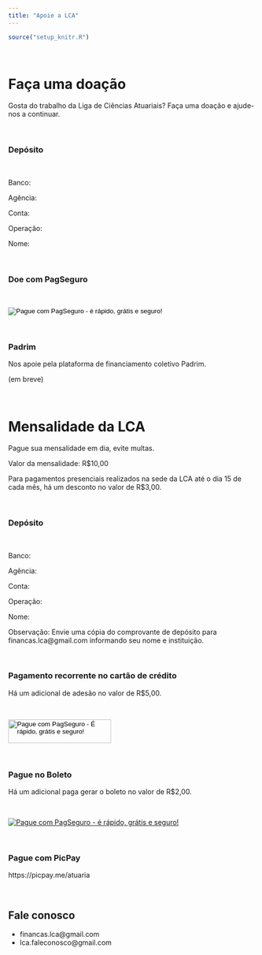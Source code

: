 ```yaml
---
title: "Apoie a LCA"
---
```


```r
source("setup_knitr.R")
```

<br>

# Faça uma doação

Gosta do trabalho da Liga de Ciências Atuariais? Faça uma doação e ajude-nos a continuar.

<br>

### Depósito

<br>

Banco:

Agência:

Conta:

Operação:

Nome:

<br>

### Doe com PagSeguro

<br> 

<!-- INICIO FORMULARIO BOTAO PAGSEGURO -->
<form action="https://pagseguro.uol.com.br/checkout/v2/donation.html" method="post">
<!-- NÃO EDITE OS COMANDOS DAS LINHAS ABAIXO -->
<input type="hidden" name="currency" value="BRL" />
<input type="hidden" name="receiverEmail" value="pablorabelo@live.com" />
<input type="hidden" name="iot" value="button" />
<input type="image" src="https://stc.pagseguro.uol.com.br/public/img/botoes/doacoes/209x48-doar-azul-assina.gif" name="submit" alt="Pague com PagSeguro - é rápido, grátis e seguro!" />
</form>
<!-- FINAL FORMULARIO BOTAO PAGSEGURO -->

<br>

### Padrim

Nos apoie pela plataforma de financiamento coletivo Padrim.

(em breve)

<br>

# Mensalidade da LCA

Pague sua mensalidade em dia, evite multas.

Valor da mensalidade: R$10,00

Para pagamentos presenciais realizados na sede da LCA até o dia 15 de cada mês, há um desconto no valor de R$3,00.

<br>

### Depósito

<br>

Banco:

Agência:

Conta:

Operação:

Nome:

Observação: Envie uma cópia do comprovante de depósito para financas.lca@gmail.com informando seu nome e instituição.

<br>

### Pagamento recorrente no cartão de crédito

Há um adicional de adesão no valor de R$5,00.

<br>

<!-- INICIO FORMULARIO BOTAO PAGSEGURO: NAO EDITE OS COMANDOS DAS LINHAS ABAIXO -->
<form action="https://pagseguro.uol.com.br/pre-approvals/request.html" method="post">
<input type="hidden" name="code" value="22D216FF6868D63AA406CFBE7ABE8E3F" />
<input type="hidden" name="iot" value="button" />
<input type="image" src="https://stc.pagseguro.uol.com.br/public/img/botoes/assinaturas/209x48-assinar-azul-assina.gif" name="submit" alt="Pague com PagSeguro - É rápido, grátis e seguro!" width="209" height="48" />
</form>
<!-- FINAL FORMULARIO BOTAO PAGSEGURO -->

<br>

### Pague no Boleto

Há um adicional paga gerar o boleto no valor de R$2,00.

<br>

<!-- INICIO DO BOTAO PAGSEGURO --><a href="https://pag.ae/7U-xypu68/button" target="_blank" title="Pagar com PagSeguro"><img src="https://assets.pagseguro.com.br/ps-integration-assets/botoes/pagamentos/205x30-pagar-azul.gif" alt="Pague com PagSeguro - é rápido, grátis e seguro!" /></a><!-- FIM DO BOTAO PAGSEGURO -->

<br>

### Pague com PicPay

https://picpay.me/atuaria

<br>

## Fale conosco

- financas.lca@gmail.com
- lca.faleconosco@gmail.com